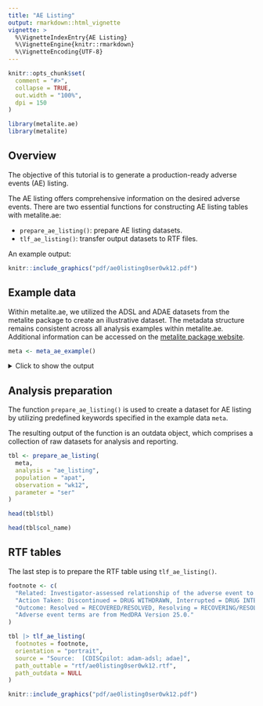 ```yaml
---
title: "AE Listing"
output: rmarkdown::html_vignette
vignette: >
  %\VignetteIndexEntry{AE Listing}
  %\VignetteEngine{knitr::rmarkdown}
  %\VignetteEncoding{UTF-8}
---
```


```r
knitr::opts_chunk$set(
  comment = "#>",
  collapse = TRUE,
  out.width = "100%",
  dpi = 150
)
```

```r
library(metalite.ae)
library(metalite)
```

## Overview

The objective of this tutorial is to generate a production-ready adverse events (AE) listing.

The AE listing offers comprehensive information on the desired adverse events.
There are two essential functions for constructing AE listing tables with metalite.ae:

- `prepare_ae_listing()`: prepare AE listing datasets.
- `tlf_ae_listing()`: transfer output datasets to RTF files.

An example output:

```r
knitr::include_graphics("pdf/ae0listing0ser0wk12.pdf")
```

## Example data

Within metalite.ae, we utilized the ADSL and ADAE datasets from the metalite package to create an illustrative dataset. 
The metadata structure remains consistent across all analysis examples within metalite.ae. 
Additional information can be accessed on the 
[metalite package website](https://merck.github.io/metalite/articles/metalite.html).

```r
meta <- meta_ae_example()
```

<details>
<summary>Click to show the output</summary>
```r
meta
```
</details>

## Analysis preparation

The function `prepare_ae_listing()` is used to create a dataset for AE listing by utilizing predefined keywords specified in the example data `meta`.

The resulting output of the function is an outdata object, which comprises a collection of raw datasets for analysis and reporting.

```r
tbl <- prepare_ae_listing(
  meta,
  analysis = "ae_listing",
  population = "apat",
  observation = "wk12",
  parameter = "ser"
)
```

```r
head(tbl$tbl)
```

```r
head(tbl$col_name)
```

## RTF tables

The last step is to prepare the RTF table using `tlf_ae_listing()`.

```r
footnote <- c(
  "Related: Investigator-assessed relationship of the adverse event to study medication. Y = RELATED, N = NOT RELATED",
  "Action Taken: Discontinued = DRUG WITHDRAWN, Interrupted = DRUG INTERRUPTED, Reduced = DOSE REDUCED, Increased = DOSE INCREASED, None = DOSE NOT CHANGED, N/A = NOT APPLICABLE.",
  "Outcome: Resolved = RECOVERED/RESOLVED, Resolving = RECOVERING/RESOLVING, Sequelae = RECOVERED/RESOLVED WITH SEQUELAE, Not resolved = NOT RECOVERED/NOT RESOLVED.",
  "Adverse event terms are from MedDRA Version 25.0."
)
```

```r
tbl |> tlf_ae_listing(
  footnotes = footnote,
  orientation = "portrait",
  source = "Source:  [CDISCpilot: adam-adsl; adae]",
  path_outtable = "rtf/ae0listing0ser0wk12.rtf",
  path_outdata = NULL
)
```

```r
knitr::include_graphics("pdf/ae0listing0ser0wk12.pdf")
```
